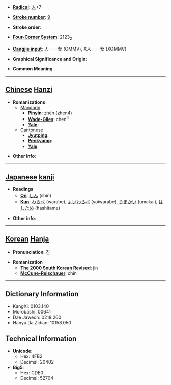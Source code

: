 * '''[[Wiktionary:Chinese radical index| Radical]]''': [[Wiktionary:Chinese radical index 人|人]]+7

* '''[[Wiktionary:Chinese total strokes index|Stroke number]]''': [[Wiktionary:Chinese total strokes index 9|9]]

* '''Stroke order''': 

* '''[[Wiktionary:Chinese four corner index|Four-Corner System]]''': 2123<sub>2</sub>

* '''[[Wiktionary:Chinese Cangjie index|Cangjie input]]''': 人一一女 (OMMV), X人一一女 (XOMMV)

* '''Graphical Significance and Origin''': 

* '''Common Meaning'''

----

== [[Chinese]] [[Hanzi]] ==

* '''Romanizations'''
** [[Mandarin]]
*** '''[[Pinyin]]''': zhèn (zhen4)
*** '''[[Wade-Giles]]''': chen<sup>4</sup>
*** '''[[Yale]]''': 
**[[Cantonese]]
***'''[[Jyutping]]''':
***'''[[Penkyamp]]''': 
***'''[[Yale]]''': 

* '''Other info''': 

----

== [[Japanese]] [[kanji]] ==

* '''Readings'''
** '''[[On]]''': [[しん]] (shin)
** '''[[Kun]]''': [[わらべ]] (warabe), [[よいわらべ]] (yoiwarabe), [[うまかい]] (umakai), [[はしため]] (hashitame)

* '''Other info''':  

----

== [[Korean]] [[Hanja]] ==

* '''Pronunciation''': 진

* '''Romanization'''
** '''[[The 2000 South Korean Revised Romanization|The 2000 South Korean Revised]]''': jin
** '''[[McCune-Reischauer]]''': chin

----

== Dictionary Information ==

* KangXi: 0103.140
* Morobashi: 00641
* Dae Jaweon: 0218.260
* Hanyu Da Zidian: 10158.050

== Technical Information ==

* '''Unicode''':
** Hex: 4FB2
** Decimal: 20402
* '''Big5''':
** Hex: CDE0
** Decimal: 52704